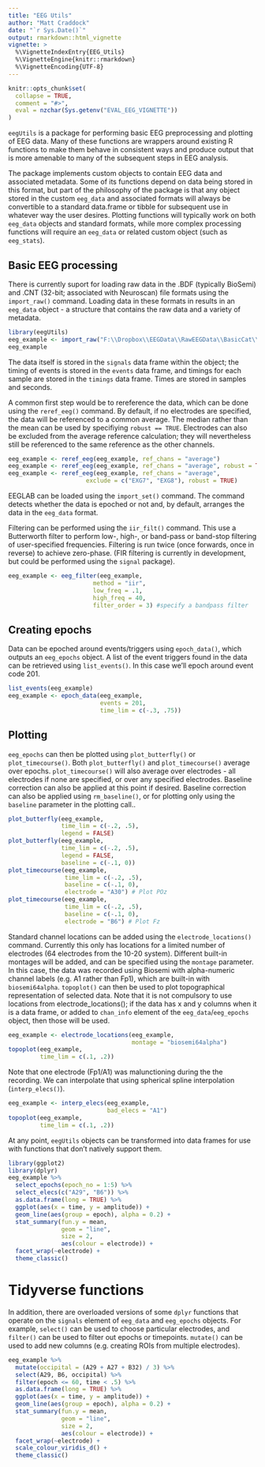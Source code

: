 ```yaml
---
title: "EEG Utils"
author: "Matt Craddock"
date: "`r Sys.Date()`"
output: rmarkdown::html_vignette
vignette: >
  %\VignetteIndexEntry{EEG_Utils}
  %\VignetteEngine{knitr::rmarkdown}
  %\VignetteEncoding{UTF-8}
---
```


```r
knitr::opts_chunk$set(
  collapse = TRUE,
  comment = "#>",
  eval = nzchar(Sys.getenv("EVAL_EEG_VIGNETTE"))
)
```

`eegUtils` is a package for performing basic EEG preprocessing and plotting of EEG data. Many of these functions are wrappers around existing R functions to make them behave in consistent ways and produce output that is more amenable to many of the subsequent steps in EEG analysis.

The package implements custom objects to contain EEG data and associated metadata. Some of its functions depend on data being stored in this format, but part of the philosophy of the package is that any object stored in the custom `eeg_data` and associated formats will always be convertible to a standard data.frame or tibble for subsequent use in whatever way the user desires. Plotting functions will typically work on both `eeg_data` objects and standard formats, while more complex processing functions will require an `eeg_data` or related custom object (such as `eeg_stats`).

## Basic EEG processing

There is currently suport for loading raw data in the .BDF (typically BioSemi) and .CNT (32-bit; associated with Neuroscan) file formats using the `import_raw()` command. Loading data in these formats in results in an `eeg_data` object - a structure that contains the raw data and a variety of metadata.

```r
library(eegUtils)
eeg_example <- import_raw("F:\\Dropbox\\EEGData\\RawEEGData\\BasicCat\\S2B1.bdf")
eeg_example
```

The data itself is stored in the `signals` data frame within the object; the timing of events is stored in the `events` data frame, and timings for each sample are stored in the `timings` data frame. Times are stored in samples and seconds.

A common first step would be to rereference the data, which can be done using the `reref_eeg()` command. By default, if no electrodes are specified, the data will be referenced to a common average. The median rather than the mean can be used by specifiying `robust == TRUE`. Electrodes can also be excluded from the average reference calculation; they will nevertheless still be referenced to the same reference as the other channels.

```r
eeg_example <- reref_eeg(eeg_example, ref_chans = "average")
eeg_example <- reref_eeg(eeg_example, ref_chans = "average", robust = TRUE)
eeg_example <- reref_eeg(eeg_example, ref_chans = "average",
                      exclude = c("EXG7", "EXG8"), robust = TRUE)
```

EEGLAB can be loaded using the `import_set()` command. The command detects whether the data is epoched or not and, by default, arranges the data in the `eeg_data` format.

Filtering can be performed using the `iir_filt()` command. This use a Butterworth filter to perform low-, high-, or band-pass or band-stop filtering of user-specified frequencies. Filtering is run twice (once forwards, once in reverse) to achieve zero-phase. (FIR filtering is currently in development, but could be performed using the `signal` package).

```r
eeg_example <- eeg_filter(eeg_example,
                        method = "iir",
                        low_freq = .1,
                        high_freq = 40,
                        filter_order = 3) #specify a bandpass filter
```

## Creating epochs

Data can be epoched around events/triggers using `epoch_data()`, which outputs an `eeg_epochs` object. A list of the event triggers found in the data can be retrieved using `list_events()`. In this case we’ll epoch around event code 201.

```r
list_events(eeg_example)
eeg_example <- epoch_data(eeg_example,
                          events = 201,
                          time_lim = c(-.3, .75))
```

## Plotting 

`eeg_epochs` can then be plotted using `plot_butterfly()` or `plot_timecourse()`. Both `plot_butterfly()` and `plot_timecourse()` average over epochs. `plot_timecourse()` will also average over electrodes - all electrodes if none are specified, or over any specified electrodes. Baseline correction can also be applied at this point if desired. Baseline correction can also be applied using `rm_baseline()`, or for plotting only using the `baseline` parameter in the plotting call..

```r
plot_butterfly(eeg_example,
               time_lim = c(-.2, .5),
               legend = FALSE)
plot_butterfly(eeg_example,
               time_lim = c(-.2, .5),
               legend = FALSE,
               baseline = c(-.1, 0))
plot_timecourse(eeg_example,
                time_lim = c(-.2, .5),
                baseline = c(-.1, 0),
                electrode = "A30") # Plot POz
plot_timecourse(eeg_example,
                time_lim = c(-.2, .5),
                baseline = c(-.1, 0),
                electrode = "B6") # Plot Fz
```

Standard channel locations can be added using the `electrode_locations()` command. Currently this only has locations for a limited number of electrodes (64 electrodes from the 10-20 system). Different built-in montages will be added, and can be specified using the `montage` parameter. In this case, the data was recorded using Biosemi with alpha-numeric channel labels (e.g. A1 rather than Fp1), which are built-in with `biosemi64alpha`. `topoplot()` can then be used to plot topographical representation of selected data. Note that it is not compulsory to use locations from electrode_locations(); if the data has x and y columns when it is a data frame, or added to `chan_info` element of the `eeg_data`/`eeg_epochs` object, then those will be used.

```r
eeg_example <- electrode_locations(eeg_example,
                                   montage = "biosemi64alpha")
topoplot(eeg_example,
         time_lim = c(.1, .2))
```

Note that one electrode (Fp1/A1) was malunctioning during the the recording. We can interpolate that using spherical spline interpolation (`interp_elecs()`).

```r
eeg_example <- interp_elecs(eeg_example,
                            bad_elecs = "A1")
topoplot(eeg_example,
         time_lim = c(.1, .2))
```

At any point, `eegUtils` objects can be transformed into data frames for use with functions that don't natively support them.

```r
library(ggplot2)
library(dplyr)
eeg_example %>%
  select_epochs(epoch_no = 1:5) %>%
  select_elecs(c("A29", "B6")) %>%
  as.data.frame(long = TRUE) %>%
  ggplot(aes(x = time, y = amplitude)) +
  geom_line(aes(group = epoch), alpha = 0.2) + 
  stat_summary(fun.y = mean,
               geom = "line",
               size = 2,
               aes(colour = electrode)) + 
  facet_wrap(~electrode) + 
  theme_classic()
```

# Tidyverse functions

In addition, there are overloaded versions of some `dplyr` functions that operate on the `signals` element of `eeg_data` and `eeg_epochs` objects. For example, `select()` can be used to choose particular electrodes, and `filter()` can be used to filter out epochs or timepoints. `mutate()` can be used to add new columns (e.g. creating ROIs from multiple electrodes).

```r

eeg_example %>%
  mutate(occipital = (A29 + A27 + B32) / 3) %>%
  select(A29, B6, occipital) %>%
  filter(epoch <= 60, time < .5) %>%
  as.data.frame(long = TRUE) %>%
  ggplot(aes(x = time, y = amplitude)) +
  geom_line(aes(group = epoch), alpha = 0.2) + 
  stat_summary(fun.y = mean,
               geom = "line",
               size = 2,
               aes(colour = electrode)) +
  facet_wrap(~electrode) + 
  scale_colour_viridis_d() +
  theme_classic()
```
